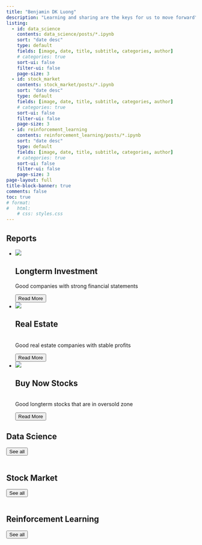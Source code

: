 ```yaml
---
title: "Benjamin DK Luong"
description: "Learning and sharing are the keys for us to move forward"
listing:
  - id: data_science
    contents: data_science/posts/*.ipynb
    sort: "date desc"
    type: default
    fields: [image, date, title, subtitle, categories, author]
    # categories: true
    sort-ui: false
    filter-ui: false
    page-size: 3
  - id: stock_market
    contents: stock_market/posts/*.ipynb
    sort: "date desc"
    type: default
    fields: [image, date, title, subtitle, categories, author]
    # categories: true
    sort-ui: false
    filter-ui: false
    page-size: 3
  - id: reinforcement_learning
    contents: reinforcement_learning/posts/*.ipynb
    sort: "date desc"
    type: default
    fields: [image, date, title, subtitle, categories, author]
    # categories: true
    sort-ui: false
    filter-ui: false
    page-size: 3
page-layout: full
title-block-banner: true
comments: false
toc: true
# format:
#   html: 
    # css: styles.css
---
```


## Reports
```{=html}
<div class="main">
  <ul class="cards">
    <li class="cards_item">
      <div class="card">
        <div class="card_image"><img src="images/longterm.jpg"></div>
        <div class="card_content">
          <h2 class="card_title">Longterm Investment</h2>
          <p class="card_text">Good companies with strong financial statements</p>
          <a href="../stock_market/posts/01_Longterm_Investment.html" style="text-decoration:none;"> 
            <button class="btn1 card_btn">Read More</button>
          </a>
        </div>
      </div>
    </li>
    <li class="cards_item">
      <div class="card">
        <div class="card_image"><img src="images/real_estate.jpg"></div>
        <div class="card_content">
          <h2 class="card_title">Real Estate</h2>
          <p class="card_text"> <br>Good real estate companies with stable profits</p>
          <a href="../stock_market/posts/02_Real_Estate.html" style="text-decoration:none;"> 
            <button class="btn1 card_btn">Read More</button>
          </a>
        </div>
      </div>
    </li>
    <li class="cards_item">
      <div class="card">
        <div class="card_image"><img src="images/buy_now.jpg"></div>
        <div class="card_content">
          <h2 class="card_title">Buy Now Stocks</h2>
          <p class="card_text"><br>Good longterm stocks that are in oversold zone</p>
          <a href="../data_science/posts/01_high_bias_high_variance.html" style="text-decoration:none;"> 
            <button class="btn1 card_btn">Read More</button>
          </a>
        </div>
      </div>
    </li>
  </ul>
</div>
```


## Data Science

::: {#data_science}
:::

<a href="../data_science/index.html"> <button type="button" class="btn btn-primary float-end btn-sm">See all</button></a>
<br><br>

## Stock Market

::: {#stock_market}
:::

<a href="../stock_market/index.html"> <button type="button" class="btn btn-primary float-end btn-sm">See all</button></a>
<br><br>


## Reinforcement Learning

::: {#reinforcement_learning}
:::

<a href="../reinforcement_learning/index.html"> <button type="button" class="btn btn-primary float-end btn-sm">See all</button></a>
<br><br>
